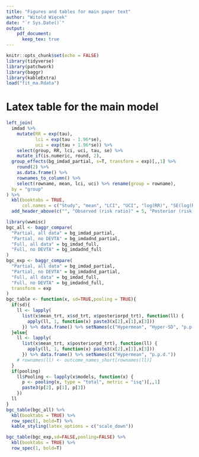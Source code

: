 ```yaml
---
title: "Figures and tables for main paper text"
author: "Witold Więcek"
date: "`r Sys.Date()`"
output: 
    pdf_document:
      keep_tex: true
---
```


```r
knitr::opts_chunk$set(echo = FALSE)
library(tidyverse)
library(patchwork)
library(baggr)
library(kableExtra)
load("fit_ma.Rdata")
```

# Latex table for the main model

```r
left_join(
  imdad %>% 
    mutate(RR = exp(tau),
           lci = exp(tau - 1.96*se),
           uci = exp(tau + 1.96*se)) %>% 
    select(group, RR, lci, uci, tau, se) %>% 
    mutate_if(is.numeric, round, 2),
  group_effects(bg_imdad_partial, s=T, transform = exp)[,,1] %>%  
    round(2) %>% 
    as.data.frame() %>% 
    rownames_to_column() %>% 
    select(rowname, mean, lci, uci) %>% rename(group = rowname),
  by = "group"
) %>% 
  kbl(booktabs = TRUE,
      col.names = c("Study", "mean", "LCI", "UCI", "log(RR)", "SE(log(RR))", "mean", "LCI", "UCI")) %>% 
  add_header_above(c("", "Observed (risk ratio)" = 5, "Posterior (risk ratio)" = 3))
```

```r
library(wwmisc)
bgc_all <- baggr_compare(
  "Partial, all data" = bg_imdad_partial,
  "Partial, no DEVTA" = bg_imdadnd_partial,
  "Full, all data" = bg_imdad_full,
  "Full, no DEVTA" = bg_imdadnd_full
)
bgc_exp <- baggr_compare(
  "Partial, all data" = bg_imdad_partial,
  "Partial, no DEVTA" = bg_imdadnd_partial,
  "Full, all data" = bg_imdad_full,
  "Full, no DEVTA" = bg_imdadnd_full,
  transform = exp
)
bgc_table <- function(x, sd=TRUE,pooling = TRUE){
  if(sd){
    ll <- lapply(
      list(x$mean_trt, x$sd_trt, x$posteriorpd_trt), function(ll) {
        apply(ll, 1, function(x) paste3(x[2],x[1],x[3]))
      }) %>% data.frame() %>% setNames(c("Hypermean", "Hyper-SD", "p.p.d."))
  }else{
    ll <- lapply(
      list(x$mean_trt, x$posteriorpd_trt), function(ll) {
        apply(ll, 1, function(x) paste3(x[2],x[1],x[3]))
      }) %>% data.frame() %>% setNames(c("Hypermean", "p.p.d."))
    # rownames(ll) <- outcome_names_short[rownames(ll)]
  }
  if(pooling)
    ll$Pooling <- lapply(x$models, function(x) {
      p <- pooling(x, type = "total", metric = "isq")[,,1]
      paste3(p[2], p[1], p[3])
    })
  ll
}
bgc_table(bgc_all) %>% 
  kbl(booktabs = TRUE) %>% 
  row_spec(1, bold=T) %>% 
  kable_styling(latex_options = c("scale_down"))

bgc_table(bgc_exp,sd=FALSE,pooling=FALSE) %>% 
  kbl(booktabs = TRUE) %>% 
  row_spec(1, bold=T)

```
